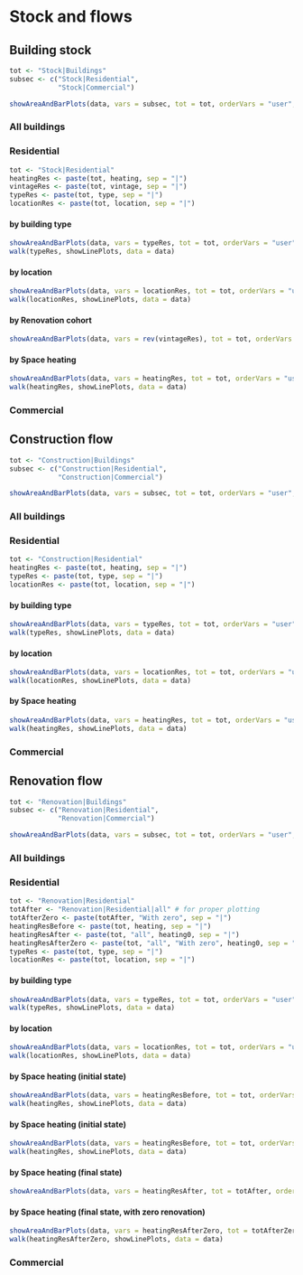 # Stock and flows

## Building stock

```r
tot <- "Stock|Buildings"
subsec <- c("Stock|Residential",
            "Stock|Commercial")
```

```r
showAreaAndBarPlots(data, vars = subsec, tot = tot, orderVars = "user", scales = "fixed")
```

### All buildings

### Residential
```r
tot <- "Stock|Residential"
heatingRes <- paste(tot, heating, sep = "|")
vintageRes <- paste(tot, vintage, sep = "|")
typeRes <- paste(tot, type, sep = "|")
locationRes <- paste(tot, location, sep = "|")
```

#### by building type
```r
showAreaAndBarPlots(data, vars = typeRes, tot = tot, orderVars = "user", scales = "fixed")
walk(typeRes, showLinePlots, data = data)
```

#### by location
```r
showAreaAndBarPlots(data, vars = locationRes, tot = tot, orderVars = "user", scales = "fixed")
walk(locationRes, showLinePlots, data = data)
```

#### by Renovation cohort
```r
showAreaAndBarPlots(data, vars = rev(vintageRes), tot = tot, orderVars = "user", scales = "fixed")
```

#### by Space heating
```r
showAreaAndBarPlots(data, vars = heatingRes, tot = tot, orderVars = "user", scales = "fixed")
walk(heatingRes, showLinePlots, data = data)
```

### Commercial

## Construction flow

```r
tot <- "Construction|Buildings"
subsec <- c("Construction|Residential",
            "Construction|Commercial")
```

```r
showAreaAndBarPlots(data, vars = subsec, tot = tot, orderVars = "user", scales = "fixed")
```

### All buildings

### Residential
```r
tot <- "Construction|Residential"
heatingRes <- paste(tot, heating, sep = "|")
typeRes <- paste(tot, type, sep = "|")
locationRes <- paste(tot, location, sep = "|")
```

#### by building type
```r
showAreaAndBarPlots(data, vars = typeRes, tot = tot, orderVars = "user", scales = "fixed")
walk(typeRes, showLinePlots, data = data)
```

#### by location
```r
showAreaAndBarPlots(data, vars = locationRes, tot = tot, orderVars = "user", scales = "fixed")
walk(locationRes, showLinePlots, data = data)
```

#### by Space heating
```r
showAreaAndBarPlots(data, vars = heatingRes, tot = tot, orderVars = "user", scales = "fixed")
walk(heatingRes, showLinePlots, data = data)
```

### Commercial

## Renovation flow

```r
tot <- "Renovation|Buildings"
subsec <- c("Renovation|Residential",
            "Renovation|Commercial")
```

```r
showAreaAndBarPlots(data, vars = subsec, tot = tot, orderVars = "user", scales = "fixed")
```

### All buildings

### Residential
```r
tot <- "Renovation|Residential"
totAfter <- "Renovation|Residential|all" # for proper plotting
totAfterZero <- paste(totAfter, "With zero", sep = "|")
heatingResBefore <- paste(tot, heating, sep = "|")
heatingResAfter <- paste(tot, "all", heating0, sep = "|")
heatingResAfterZero <- paste(tot, "all", "With zero", heating0, sep = "|")
typeRes <- paste(tot, type, sep = "|")
locationRes <- paste(tot, location, sep = "|")
```

#### by building type
```r
showAreaAndBarPlots(data, vars = typeRes, tot = tot, orderVars = "user", scales = "fixed")
walk(typeRes, showLinePlots, data = data)
```

#### by location
```r
showAreaAndBarPlots(data, vars = locationRes, tot = tot, orderVars = "user", scales = "fixed")
walk(locationRes, showLinePlots, data = data)
```

#### by Space heating (initial state)
```r
showAreaAndBarPlots(data, vars = heatingResBefore, tot = tot, orderVars = "user", scales = "fixed")
walk(heatingRes, showLinePlots, data = data)
```

#### by Space heating (initial state)
```r
showAreaAndBarPlots(data, vars = heatingResBefore, tot = tot, orderVars = "user", scales = "fixed")
walk(heatingRes, showLinePlots, data = data)
```

#### by Space heating (final state)
```r
showAreaAndBarPlots(data, vars = heatingResAfter, tot = totAfter, orderVars = "user", scales = "fixed")
```

#### by Space heating (final state, with zero renovation)
```r
showAreaAndBarPlots(data, vars = heatingResAfterZero, tot = totAfterZero, orderVars = "user", scales = "fixed")
walk(heatingResAfterZero, showLinePlots, data = data)
```

### Commercial
